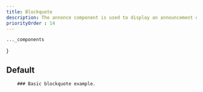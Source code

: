 ```yaml
---
title: Blockquote
description: The annonce component is used to display an announcement on top of the hero section.
priorityOrder : 14
---
```




    ..._components
}

  ## Default
        ### Basic blockquote example.
<ComponentsPreviewCheck 
      template={1}
      folder="blockquote" 
      name="default"
    />



